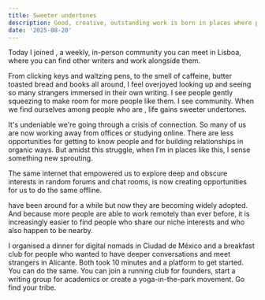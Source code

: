 ```yaml
---
title: Sweeter undertones
description: Good, creative, outstanding work is born in places where people can be themselves.
date: '2025-08-20'
---
```



Today I joined <Sidenote
  highlight="Fable's writing hour"
  content='The events take place every Tuesday at 19:30: https://linktr.ee/fablelisbon.'
/>, a weekly, in-person community you can meet in Lisboa, where you can find other writers and work alongside them.

From clicking keys and waltzing pens, to the smell of caffeine, butter toasted bread and books all around, I feel overjoyed looking up and seeing so many strangers immersed in their own writing. I see people gently squeezing to make room for more people like them. I see community. When we find ourselves among people who are <Sidenote
  highlight="weird in the same ways we are"
  content="This is a reference to Seth Godin's book, We Are All Weird: The Myth of Mass and The End of Compliance. https://goodreads.com/book/show/12685968-we-are-all-weird"
/>, life gains sweeter undertones.

It's undeniable we're going through a crisis of connection. So many of us are now working away from offices or studying online. There are less opportunities for getting to know people and for building relationships in organic ways. But amidst this struggle, when I’m in places like this, I sense something new sprouting.

The same internet that empowered us to explore deep and obscure interests in random forums and chat rooms, is now creating opportunities for us to do the same offline.

<Sidenote
  highlight='Event platforms'
  content='If you work in tech and are based in Portugal, my platform Adamastor may be useful to you: https://adamastor.blog/events'
/> have been around for a while but now they are becoming widely adopted. And because
more people are able to work remotely than ever before, it is increasingly easier
to find people who share our niche interests and who also happen to be nearby.

I organised a dinner for digital nomads in Ciudad de México and a breakfast club for people who wanted to have deeper conversations and meet strangers in Alicante. Both took 10 minutes and a platform to get started. You can do the same. You can join a running club for founders, start a writing group for academics or create a yoga-in-the-park movement. Go find your tribe.
